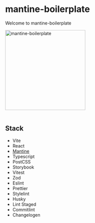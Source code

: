 
<Meta title="Getting Started/Welcome" />

# mantine-boilerplate

Welcome to mantine-boilerplate

<img src="/public/logo.svg" alt="mantine-boilerplate" width="256" />

<br />
<br />

## Stack

- Vite
- React
- <a href="https://mantine.dev/" target="_blank">
    Mantine
  </a>
- Typescript
- PostCSS
- Storybook
- Vitest
- Zod
- Eslint
- Prettier
- Stylelint
- Husky
- Lint Staged
- Commitlint
- Changelogen
